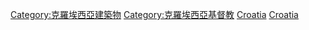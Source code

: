 [[Category:克羅埃西亞建築物|Category:克羅埃西亞建築物]]
[[Category:克羅埃西亞基督教|Category:克羅埃西亞基督教]]
[[Category:歐洲教堂|Croatia]]
[[Category:各国教堂|Croatia]]